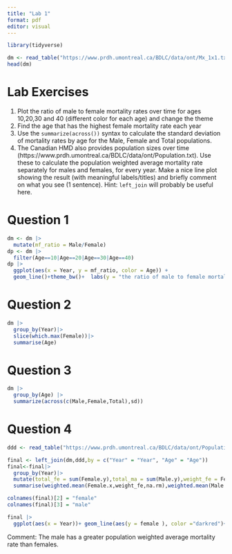 ```yaml
---
title: "Lab 1"
format: pdf
editor: visual
---
```


```r
library(tidyverse)
```

```r
dm <- read_table("https://www.prdh.umontreal.ca/BDLC/data/ont/Mx_1x1.txt", skip = 2, col_types = "dcddd")
head(dm)
```

# Lab Exercises

1.  Plot the ratio of male to female mortality rates over time for ages 10,20,30 and 40 (different color for each age) and change the theme
2.  Find the age that has the highest female mortality rate each year
3.  Use the `summarize(across())` syntax to calculate the standard deviation of mortality rates by age for the Male, Female and Total populations.
4.  The Canadian HMD also provides population sizes over time (https://www.prdh.umontreal.ca/BDLC/data/ont/Population.txt). Use these to calculate the population weighted average mortality rate separately for males and females, for every year. Make a nice line plot showing the result (with meaningful labels/titles) and briefly comment on what you see (1 sentence). Hint: `left_join` will probably be useful here.

# Question 1

```r
dm <- dm |> 
  mutate(mf_ratio = Male/Female)
dp <- dm |> 
  filter(Age==10|Age==20|Age==30|Age==40)
dp |> 
  ggplot(aes(x = Year, y = mf_ratio, color = Age)) + 
  geom_line()+theme_bw()+  labs(y = "the ratio of male to female mortality rates")
```

# Question 2

```r
dm |>
  group_by(Year)|>
  slice(which.max(Female))|>
  summarise(Age)

```

# Question 3

```r
dm |> 
  group_by(Age) |> 
  summarize(across(c(Male,Female,Total),sd))
```

# Question 4

```r
ddd <- read_table("https://www.prdh.umontreal.ca/BDLC/data/ont/Population.txt", skip = 2, col_types = "dcddd")
```

```r
final <- left_join(dm,ddd,by = c("Year" = "Year", "Age" = "Age"))
final<-final|>
  group_by(Year)|>
  mutate(total_fe = sum(Female.y),total_ma = sum(Male.y),weight_fe = Female.y/total_fe,weight_ma = Male.y/total_ma)|>
  summarise(weighted.mean(Female.x,weight_fe,na.rm),weighted.mean(Male.x,weight_ma,na.rm))

colnames(final)[2] = "female"
colnames(final)[3] = "male"
```

```R
final |> 
  ggplot(aes(x = Year))+ geom_line(aes(y = female ), color ="darkred")+geom_line(aes(y = male),color="steelblue")+ theme_bw()+  labs(title = "The population weighted average mortality rate separately for males and females for every year",y = "Population weighted average mortality rate")
```

Comment: The male has a greater population weighted average mortality rate than females.

